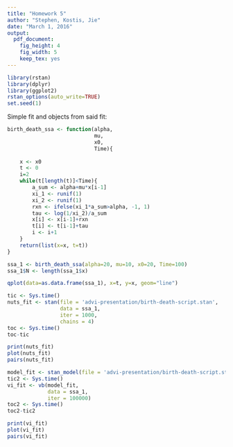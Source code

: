 ```yaml
---
title: "Homework 5"
author: "Stephen, Kostis, Jie"
date: "March 1, 2016"
output: 
  pdf_document: 
    fig_height: 4
    fig_width: 5
    keep_tex: yes
---
```




```r
library(rstan)
library(dplyr)
library(ggplot2)
rstan_options(auto_write=TRUE)
set.seed(1)
```

Simple fit and objects from said fit:

```r
birth_death_ssa <- function(alpha,
                            mu,
                            x0,
                            Time){
    
    x <- x0
    t <- 0
    i=2
    while(t[length(t)]<Time){
        a_sum <- alpha+mu*x[i-1]
        xi_1 <- runif(1)
        xi_2 <- runif(1)
        rxn <- ifelse(xi_1*a_sum>alpha, -1, 1)
        tau <- log(1/xi_2)/a_sum
        x[i] <- x[i-1]+rxn
        t[i] <- t[i-1]+tau
        i <- i+1
    }
    return(list(x=x, t=t))
}

ssa_1 <- birth_death_ssa(alpha=20, mu=10, x0=20, Time=100)
ssa_1$N <- length(ssa_1$x)

qplot(data=as.data.frame(ssa_1), x=t, y=x, geom="line")

tic <- Sys.time()
nuts_fit <- stan(file = 'advi-presentation/birth-death-script.stan',
                 data = ssa_1, 
                 iter = 1000,
                 chains = 4)
toc <- Sys.time()
toc-tic

print(nuts_fit)
plot(nuts_fit)
pairs(nuts_fit)

model_fit <- stan_model(file = 'advi-presentation/birth-death-script.stan')
tic2 <- Sys.time()
vi_fit <- vb(model_fit,
             data = ssa_1, 
             iter = 100000)
toc2 <- Sys.time()
toc2-tic2

print(vi_fit)
plot(vi_fit)
pairs(vi_fit)
```
